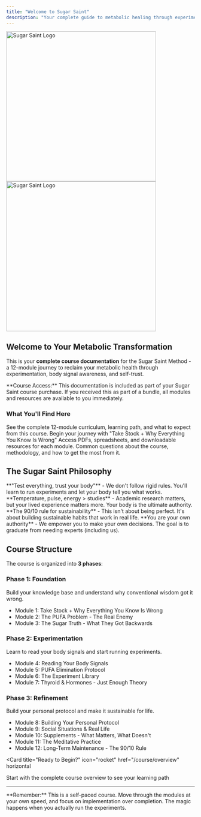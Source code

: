 ```yaml
---
title: "Welcome to Sugar Saint"
description: "Your complete guide to metabolic healing through experimentation and body signal awareness"
---
```


<img
  className="block dark:hidden"
  src="/logo/light-v3-5x1.png"
  alt="Sugar Saint Logo"
  width="400"
/>
<img
  className="hidden dark:block"
  src="/logo/dark-v3-5x1.png"
  alt="Sugar Saint Logo"
  width="400"
/>

## Welcome to Your Metabolic Transformation

This is your **complete course documentation** for the Sugar Saint Method - a 12-module journey to reclaim your metabolic health through experimentation, body signal awareness, and self-trust.

<Note>
**Course Access:** This documentation is included as part of your Sugar Saint course purchase. If you received this as part of a bundle, all modules and resources are available to you immediately.
</Note>

### What You'll Find Here

<CardGroup cols={2}>
  <Card
    title="Course Overview"
    icon="map"
    href="/course/overview"
  >
    See the complete 12-module curriculum, learning path, and what to expect from this course.
  </Card>
  <Card
    title="Start Module 1"
    icon="play"
    href="/course/phase1/module1-take-stock"
  >
    Begin your journey with "Take Stock + Why Everything You Know Is Wrong"
  </Card>
  <Card
    title="Course Deliverables"
    icon="download"
    href="/course/deliverables"
  >
    Access PDFs, spreadsheets, and downloadable resources for each module.
  </Card>
  <Card
    title="Frequently Asked Questions"
    icon="circle-question"
    href="/course/faq"
  >
    Common questions about the course, methodology, and how to get the most from it.
  </Card>
</CardGroup>

## The Sugar Saint Philosophy

<AccordionGroup>
  <Accordion title="Experimentation Over Dogma" icon="flask">
    **"Test everything, trust your body"** - We don't follow rigid rules. You'll learn to run experiments and let your body tell you what works.
  </Accordion>

  <Accordion title="Body Signals Are Authority" icon="heart-pulse">
    **Temperature, pulse, energy > studies** - Academic research matters, but your lived experience matters more. Your body is the ultimate authority.
  </Accordion>

  <Accordion title="Practice, Not Perfection" icon="shield-check">
    **The 90/10 rule for sustainability** - This isn't about being perfect. It's about building sustainable habits that work in real life.
  </Accordion>

  <Accordion title="Self-Trust Over Experts" icon="user">
    **You are your own authority** - We empower you to make your own decisions. The goal is to graduate from needing experts (including us).
  </Accordion>
</AccordionGroup>

## Course Structure

The course is organized into **3 phases**:

### Phase 1: Foundation
Build your knowledge base and understand why conventional wisdom got it wrong.
- Module 1: Take Stock + Why Everything You Know Is Wrong
- Module 2: The PUFA Problem - The Real Enemy
- Module 3: The Sugar Truth - What They Got Backwards

### Phase 2: Experimentation
Learn to read your body signals and start running experiments.
- Module 4: Reading Your Body Signals
- Module 5: PUFA Elimination Protocol
- Module 6: The Experiment Library
- Module 7: Thyroid & Hormones - Just Enough Theory

### Phase 3: Refinement
Build your personal protocol and make it sustainable for life.
- Module 8: Building Your Personal Protocol
- Module 9: Social Situations & Real Life
- Module 10: Supplements - What Matters, What Doesn't
- Module 11: The Meditative Practice
- Module 12: Long-Term Maintenance - The 90/10 Rule

<Card
  title="Ready to Begin?"
  icon="rocket"
  href="/course/overview"
  horizontal
>
  Start with the complete course overview to see your learning path
</Card>

---

<Info>
**Remember:** This is a self-paced course. Move through the modules at your own speed, and focus on implementation over completion. The magic happens when you actually run the experiments.
</Info>

